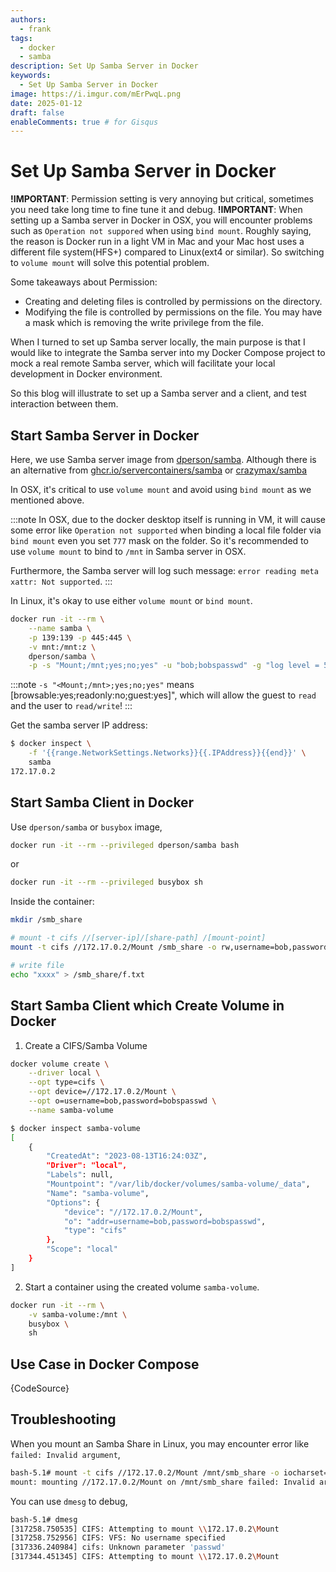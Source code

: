 ```yaml
---
authors:
  - frank
tags:
  - docker
  - samba
description: Set Up Samba Server in Docker
keywords:
  - Set Up Samba Server in Docker
image: https://i.imgur.com/mErPwqL.png
date: 2025-01-12
draft: false
enableComments: true # for Gisqus
---
```


# Set Up Samba Server in Docker

**!IMPORTANT**: Permission setting is very annoying but critical, sometimes you need take long time to fine tune it and debug.
**!IMPORTANT**: When setting up a Samba server in Docker in OSX, you will encounter problems such as `Operation not suppored` when using `bind mount`. Roughly saying, the reason is Docker run in a light VM in Mac and your Mac host uses a different file system(HFS+) compared to Linux(ext4 or similar). So switching to `volume mount` will solve this potential problem.

Some takeaways about Permission:

- Creating and deleting files is controlled by permissions on the directory.
- Modifying the file is controlled by permissions on the file. You may have a mask which is removing the write privilege from the file.

When I turned to set up Samba server locally, the main purpose is that I would like to integrate the Samba server into my Docker Compose project to mock a real remote Samba server, which will facilitate your local development in Docker environment.

So this blog will illustrate to set up a Samba server and a client, and test interaction between them.

## Start Samba Server in Docker

Here, we use Samba server image from [dperson/samba](https://hub.docker.com/r/dperson/samba). Although there is an alternative from [ghcr.io/servercontainers/samba](https://hub.docker.com/r/servercontainers/samba) or [crazymax/samba](https://github.com/crazy-max/docker-samba)

In OSX, it's critical to use `volume mount` and avoid using `bind mount` as we mentioned above.

:::note
In OSX, due to the docker desktop itself is running in VM, it will cause some error like `Operation not supported` when binding a local file folder via `bind mount` even you set `777` mask on the folder. So it's recommended to use `volume mount` to bind to `/mnt` in Samba server in OSX.

Furthermore, the Samba server will log such message: `error reading meta xattr: Not supported`.
:::

In Linux, it's okay to use either `volume mount` or `bind mount`.  

```sh
docker run -it --rm \
    --name samba \
    -p 139:139 -p 445:445 \
    -v mnt:/mnt:z \
    dperson/samba \
    -p -s "Mount;/mnt;yes;no;yes" -u "bob;bobspasswd" -g "log level = 5"
```

:::note
`-s "<Mount;/mnt>;yes;no;yes"` means [browsable:yes;readonly:no;guest:yes]", which will allow the guest to `read` and the user to `read/write`!
:::


Get the samba server IP address:

```sh
$ docker inspect \
    -f '{{range.NetworkSettings.Networks}}{{.IPAddress}}{{end}}' \
    samba
172.17.0.2
```

## Start Samba Client in Docker

Use `dperson/samba` or `busybox` image,

```sh
docker run -it --rm --privileged dperson/samba bash
```

or

```sh
docker run -it --rm --privileged busybox sh
```

Inside the container:

```sh
mkdir /smb_share

# mount -t cifs //[server-ip]/[share-path] /[mount-point]
mount -t cifs //172.17.0.2/Mount /smb_share -o rw,username=bob,password=bobspasswd

# write file
echo "xxxx" > /smb_share/f.txt
```

## Start Samba Client which Create Volume in Docker

1. Create a CIFS/Samba Volume

```sh
docker volume create \
    --driver local \
    --opt type=cifs \
    --opt device=//172.17.0.2/Mount \
    --opt o=username=bob,password=bobspasswd \
    --name samba-volume
```

```sh
$ docker inspect samba-volume
[
    {
        "CreatedAt": "2023-08-13T16:24:03Z",
        "Driver": "local",
        "Labels": null,
        "Mountpoint": "/var/lib/docker/volumes/samba-volume/_data",
        "Name": "samba-volume",
        "Options": {
            "device": "//172.17.0.2/Mount",
            "o": "addr=username=bob,password=bobspasswd",
            "type": "cifs"
        },
        "Scope": "local"
    }
]
```

2. Start a container using the created volume `samba-volume`.

```sh
docker run -it --rm \
    -v samba-volume:/mnt \
    busybox \
    sh
```

## Use Case in Docker Compose

[](../code-snippets/docker-compose/samba/docker-compose.yml)


<CodeBlock language="yaml" title="docker-compose-samba.yml">{CodeSource}</CodeBlock>


## Troubleshooting

When you mount an Samba Share in Linux, you may encounter error like `failed: Invalid argument`,

```sh
bash-5.1# mount -t cifs //172.17.0.2/Mount /mnt/smb_share -o iocharset=utf8,rw,vers=1.0
mount: mounting //172.17.0.2/Mount on /mnt/smb_share failed: Invalid argument
```

You can use `dmesg` to debug,

```sh
bash-5.1# dmesg
[317258.750535] CIFS: Attempting to mount \\172.17.0.2\Mount
[317258.752956] CIFS: VFS: No username specified
[317336.240984] cifs: Unknown parameter 'passwd'
[317344.451345] CIFS: Attempting to mount \\172.17.0.2\Mount
```

